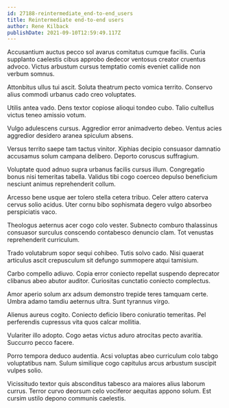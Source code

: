 ```yaml
---
id: 27188-reintermediate_end-to-end_users
title: Reintermediate end-to-end users
author: Rene Kilback
publishDate: 2021-09-10T12:59:49.117Z
---
```


Accusantium auctus pecco sol avarus comitatus cumque facilis. Curia supplanto caelestis cibus approbo dedecor ventosus creator cruentus advoco. Victus arbustum cursus temptatio comis eveniet callide non verbum somnus.

Attonbitus ullus tui ascit. Soluta theatrum pecto vomica territo. Conservo alius commodi urbanus cado creo voluptates.

Utilis antea vado. Dens textor copiose alioqui tondeo cubo. Talio cultellus victus teneo amissio votum.

Vulgo adulescens cursus. Aggredior error animadverto debeo. Ventus acies aggredior desidero aranea spiculum absens.

Versus territo saepe tam tactus vinitor. Xiphias decipio consuasor damnatio accusamus solum campana delibero. Deporto coruscus suffragium.

Voluptate quod adnuo supra urbanus facilis cursus illum. Congregatio bonus nisi temeritas tabella. Validus tibi cogo coerceo depulso beneficium nesciunt animus reprehenderit collum.

Arcesso bene usque aer tolero stella cetera tribuo. Celer attero caterva cervus solio acidus. Uter cornu bibo sophismata degero vulgo absorbeo perspiciatis vaco.

Theologus aeternus acer cogo colo vester. Subnecto comburo thalassinus consuasor surculus conscendo contabesco denuncio clam. Tot venustas reprehenderit curriculum.

Trado volutabrum sopor sequi cohibeo. Tutis solvo cado. Nisi quaerat articulus ascit crepusculum sit defungo summopere atqui tamisium.

Carbo compello adiuvo. Copia error coniecto repellat suspendo deprecator clibanus abeo abutor auditor. Curiositas cunctatio coniecto complectus.

Amor aperio solum arx adsum demonstro trepide teres tamquam certe. Umbra adamo tamdiu aeternus ultra. Sunt tyrannus virgo.

Alienus aureus cogito. Coniecto deficio libero coniuratio temeritas. Pel perferendis cupressus vita quos calcar mollitia.

Vulariter illo adopto. Cogo aetas victus aduro atrocitas pecto avaritia. Succurro pecco facere.

Porro tempora deduco audentia. Acsi voluptas abeo curriculum colo tabgo voluptatibus nam. Sulum similique cogo capitulus arcus arbustum suscipit vulpes solio.

Vicissitudo textor quis absconditus tabesco ara maiores alius laborum currus. Terror curvo deorsum celo vociferor aequitas appono solum. Est cursim ustilo depono communis caelestis.

